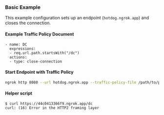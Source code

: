 
### Basic Example

This example configuration sets up an endpoint (`hotdog.ngrok.app`) and closes the connection.

#### Example Traffic Policy Document

```on_http_request:
- name: DC
  expressions:
  - req.url.path.startsWith("/dc")
  actions:
  - type: close-connection
```

#### Start Endpoint with Traffic Policy

```bash
ngrok http 8080 --url hotdog.ngrok.app --traffic-policy-file /path/to/policy.yml
```

#### Helper script

```
$ curl https://44c0413366f9.ngrok.app/dc
curl: (16) Error in the HTTP2 framing layer
```
